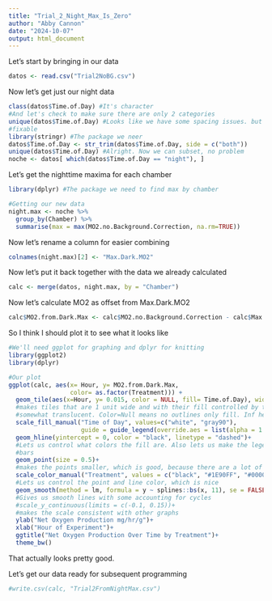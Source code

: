 ```yaml
---
title: "Trial_2_Night_Max_Is_Zero"
author: "Abby Cannon"
date: "2024-10-07"
output: html_document
---
```


Let's start by bringing in our data
```r
datos <- read.csv("Trial2NoBG.csv")
```

Now let's get just our night data
```r
class(datos$Time.of.Day) #It's character
#And let's check to make sure there are only 2 categories
unique(datos$Time.of.Day) #Looks like we have some spacing issues. but that's
#fixable
library(stringr) #The package we neer 
datos$Time.of.Day <- str_trim(datos$Time.of.Day, side = c("both"))
unique(datos$Time.of.Day) #Alright. Now we can subset, no problem
noche <- datos[ which(datos$Time.of.Day == "night"), ]
```

Let's get the nighttime maxima for each chamber
```r
library(dplyr) #The package we need to find max by chamber

#Getting our new data
night.max <- noche %>%
  group_by(Chamber) %>%
  summarise(max = max(MO2.no.Background.Correction, na.rm=TRUE))
```

Now let's rename a column for easier combining
```r
colnames(night.max)[2] <- "Max.Dark.MO2"
```

Now let's put it back together with the data we already calculated
```r
calc <- merge(datos, night.max, by = "Chamber")
```

Now let's calculate MO2 as offset from Max.Dark.MO2
```r
calc$MO2.from.Dark.Max <- calc$MO2.no.Background.Correction - calc$Max.Dark.MO2
```

So I think I should plot it to see what it looks like
```r
#We'll need ggplot for graphing and dplyr for knitting
library(ggplot2)
library(dplyr)

#Our plot
ggplot(calc, aes(x= Hour, y= MO2.from.Dark.Max, 
                 color= as.factor(Treatment))) +
  geom_tile(aes(x=Hour, y= 0.015, color = NULL, fill= Time.of.Day), width = 1, height = Inf, alpha = 0.05) +
  #makes tiles that are 1 unit wide and with their fill controlled by time of day. alpha of 0.05 makes them
  #somewhat translucent. Color=Null means no outlines only fill. Inf height means they fill the whole graph.
  scale_fill_manual("Time of Day", values=c("white", "gray90"), 
                    guide = guide_legend(override.aes = list(alpha = 1 )))+
  geom_hline(yintercept = 0, color = "black", linetype = "dashed")+
  #Lets us control what colors the fill are. Also lets us make the legend more intense than the treatment
  #bars
  geom_point(size = 0.5)+
  #makes the points smaller, which is good, because there are a lot of them
  scale_color_manual("Treatment", values = c("black", "#1E90FF", "#000080", "#881B1B"))+
  #Lets us control the point and line color, which is nice
  geom_smooth(method = lm, formula = y ~ splines::bs(x, 11), se = FALSE)+
  #Gives us smooth lines with some accounting for cycles
  #scale_y_continuous(limits = c(-0.1, 0.15))+
  #makes the scale consistent with other graphs
  ylab("Net Oxygen Production mg/hr/g")+
  xlab("Hour of Experiment")+
  ggtitle("Net Oxygen Production Over Time by Treatment")+
  theme_bw()
```

That actually looks pretty good.

Let's get our data ready for subsequent programming
```r
#write.csv(calc, "Trial2FromNightMax.csv")
```
